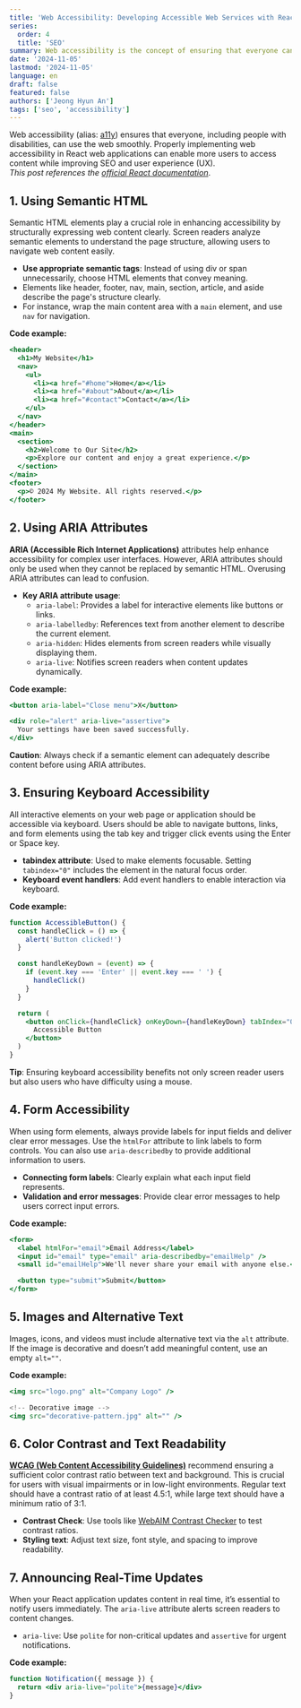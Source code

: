 ```yaml
---
title: 'Web Accessibility: Developing Accessible Web Services with React'
series:
  order: 4
  title: 'SEO'
summary: Web accessibility is the concept of ensuring that everyone can use the web smoothly, which plays a crucial role, especially for people with disabilities.
date: '2024-11-05'
lastmod: '2024-11-05'
language: en
draft: false
featured: false
authors: ['Jeong Hyun An']
tags: ['seo', 'accessibility']
---
```


Web accessibility (alias: [a11y](https://en.wiktionary.org/wiki/a11y)) ensures that everyone, including people with disabilities, can use the web smoothly. Properly implementing web accessibility in React web applications can enable more users to access content while improving SEO and user experience (UX).  
_This post references the [official React documentation](https://ko.legacy.reactjs.org/docs/accessibility.html)_.

## 1. Using Semantic HTML

Semantic HTML elements play a crucial role in enhancing accessibility by structurally expressing web content clearly. Screen readers analyze semantic elements to understand the page structure, allowing users to navigate web content easily.

- **Use appropriate semantic tags**: Instead of using div or span unnecessarily, choose HTML elements that convey meaning.
- Elements like header, footer, nav, main, section, article, and aside describe the page's structure clearly.
- For instance, wrap the main content area with a `main` element, and use `nav` for navigation.

**Code example:**

```jsx
<header>
  <h1>My Website</h1>
  <nav>
    <ul>
      <li><a href="#home">Home</a></li>
      <li><a href="#about">About</a></li>
      <li><a href="#contact">Contact</a></li>
    </ul>
  </nav>
</header>
<main>
  <section>
    <h2>Welcome to Our Site</h2>
    <p>Explore our content and enjoy a great experience.</p>
  </section>
</main>
<footer>
  <p>© 2024 My Website. All rights reserved.</p>
</footer>
```

## 2. Using ARIA Attributes

**ARIA (Accessible Rich Internet Applications)** attributes help enhance accessibility for complex user interfaces. However, ARIA attributes should only be used when they cannot be replaced by semantic HTML. Overusing ARIA attributes can lead to confusion.

- **Key ARIA attribute usage**:
  - `aria-label`: Provides a label for interactive elements like buttons or links.
  - `aria-labelledby`: References text from another element to describe the current element.
  - `aria-hidden`: Hides elements from screen readers while visually displaying them.
  - `aria-live`: Notifies screen readers when content updates dynamically.

**Code example:**

```jsx
<button aria-label="Close menu">X</button>

<div role="alert" aria-live="assertive">
  Your settings have been saved successfully.
</div>
```

**Caution**: Always check if a semantic element can adequately describe content before using ARIA attributes.

## 3. Ensuring Keyboard Accessibility

All interactive elements on your web page or application should be accessible via keyboard. Users should be able to navigate buttons, links, and form elements using the tab key and trigger click events using the Enter or Space key.

- **tabindex attribute**: Used to make elements focusable. Setting `tabindex="0"` includes the element in the natural focus order.
- **Keyboard event handlers**: Add event handlers to enable interaction via keyboard.

**Code example:**

```jsx
function AccessibleButton() {
  const handleClick = () => {
    alert('Button clicked!')
  }

  const handleKeyDown = (event) => {
    if (event.key === 'Enter' || event.key === ' ') {
      handleClick()
    }
  }

  return (
    <button onClick={handleClick} onKeyDown={handleKeyDown} tabIndex="0">
      Accessible Button
    </button>
  )
}
```

**Tip**: Ensuring keyboard accessibility benefits not only screen reader users but also users who have difficulty using a mouse.

## 4. Form Accessibility

When using form elements, always provide labels for input fields and deliver clear error messages. Use the `htmlFor` attribute to link labels to form controls. You can also use `aria-describedby` to provide additional information to users.

- **Connecting form labels**: Clearly explain what each input field represents.
- **Validation and error messages**: Provide clear error messages to help users correct input errors.

**Code example:**

```jsx
<form>
  <label htmlFor="email">Email Address</label>
  <input id="email" type="email" aria-describedby="emailHelp" />
  <small id="emailHelp">We'll never share your email with anyone else.</small>

  <button type="submit">Submit</button>
</form>
```

## 5. Images and Alternative Text

Images, icons, and videos must include alternative text via the `alt` attribute. If the image is decorative and doesn’t add meaningful content, use an empty `alt=""`.

**Code example:**

```jsx
<img src="logo.png" alt="Company Logo" />

<!-- Decorative image -->
<img src="decorative-pattern.jpg" alt="" />
```

## 6. Color Contrast and Text Readability

**[WCAG (Web Content Accessibility Guidelines)](https://www.w3.org/TR/UNDERSTANDING-WCAG20/visual-audio-contrast-contrast.html)** recommend ensuring a sufficient color contrast ratio between text and background. This is crucial for users with visual impairments or in low-light environments. Regular text should have a contrast ratio of at least 4.5:1, while large text should have a minimum ratio of 3:1.

- **Contrast Check**: Use tools like [WebAIM Contrast Checker](https://webaim.org/resources/contrastchecker/) to test contrast ratios.
- **Styling text**: Adjust text size, font style, and spacing to improve readability.

## 7. Announcing Real-Time Updates

When your React application updates content in real time, it’s essential to notify users immediately. The `aria-live` attribute alerts screen readers to content changes.

- `aria-live`: Use `polite` for non-critical updates and `assertive` for urgent notifications.

**Code example:**

```jsx
function Notification({ message }) {
  return <div aria-live="polite">{message}</div>
}
```
